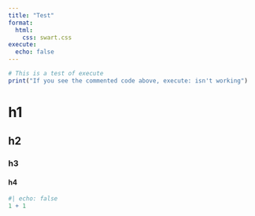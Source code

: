 ```yaml
---
title: "Test"
format: 
  html: 
    css: swart.css
execute:
  echo: false
---
```


```r
# This is a test of execute
print("If you see the commented code above, execute: isn't working")

```


# h1

## h2

### h3

#### h4


```r
#| echo: false
1 + 1
```
